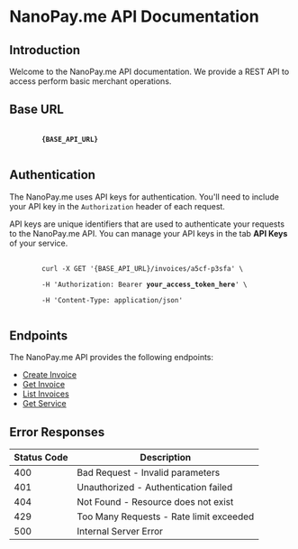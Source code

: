 
# NanoPay.me API Documentation

## Introduction

Welcome to the NanoPay.me API documentation. We provide a REST API to access perform basic merchant operations.

## Base URL

<pre>
	<code>
		<b>{BASE_API_URL}</b>
	</code>
</pre>

## Authentication

The NanoPay.me uses API keys for authentication. You'll need to include your API key in the `Authorization` header of each request.

API keys are unique identifiers that are used to authenticate your requests to the NanoPay.me API. You can manage your API keys in the tab **API Keys** of your service.

<pre>
	<code style={{ lineHeight: '.8em' }}>
		curl -X GET '{BASE_API_URL}/invoices/a5cf-p3sfa' \ <br />
		-H 'Authorization: Bearer <b>your_access_token_here</b>' \ <br />
		-H 'Content-Type: application/json'
	</code>
</pre>

## Endpoints

The NanoPay.me API provides the following endpoints:

- [Create Invoice](/api/create-invoice)
- [Get Invoice](/api/get-invoice)
- [List Invoices](/api/list-invoices)
- [Get Service](/api/get-service)

## Error Responses

| Status Code | Description                             |
| ----------- | --------------------------------------- |
| 400         | Bad Request - Invalid parameters        |
| 401         | Unauthorized - Authentication failed    |
| 404         | Not Found - Resource does not exist     |
| 429         | Too Many Requests - Rate limit exceeded |
| 500         | Internal Server Error                   |
